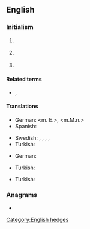 {{also|imo|-imo}}
==English==

===Initialism===
{{rfc-header|Initialism}}
{{en-initialism}}

# {{lb|en|business}} {{initialism of|[[information|Information]] [[management|Management]] [[officer|Officer]]|lang=en}}
# {{lb|en|Internet}} {{initialism of|[[in my opinion]]|lang=en}}
# {{lb|en|nautical}} {{initialism of|w:International Maritime Organization|International Maritime Organization|lang=en}}

====Related terms====
* {{sense|internet}} {{l|en|IMHO}}, {{l|en|IMNSHO}}

====Translations====
{{trans-top|(Internet) In My Opinion}}
* German: {{t|de|meines Erachtens}} <m. E.>, {{t|de|meiner Meinung nach}} <m.M.n.>
* Spanish: {{t|es|En mi opinión}}
{{trans-mid}}
* Swedish: {{t|sv|efter min mening|c}}, {{t|sv|enligt min åsikt|c}}, {{t|sv|enligt mitt förmenande}}, {{t|sv|i mitt tycke}}, {{t|sv|enligt mig}}
* Turkish: {{t+|tr|bence}}
{{trans-bottom}}

{{trans-top|(nautical) International Maritime Organization}}
* German: {{t|de|Internationale Seeschifffahrts-Organisation|f}}
{{trans-mid}}
* Turkish: {{t|tr|Uluslararası Denizcilik Teşkilatı}}
{{trans-bottom}}

{{trans-top|Information Management Officer}}
* Turkish: {{t|tr|bilgi yönetim subayı}}
{{trans-mid}}
{{trans-bottom}}

===Anagrams===
* {{l|en|IOM}}

[[Category:English hedges]]